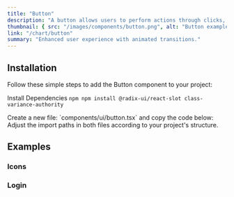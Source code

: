 ```yaml
---
title: "Button"
description: "A button allows users to perform actions through clicks, presses, taps, or keystrokes."
thumbnail: { src: "/images/components/button.png", alt: "Button example" }
link: "/chart/button"
summary: "Enhanced user experience with animated transitions."
---
```


<ComponentPreview name="button-demo" />

## Installation

Follow these simple steps to add the Button component to your project:

<Steps>

<Step>Install Dependencies</Step>
```npm npm install @radix-ui/react-slot class-variance-authority ```

<Step>
    Create a new file: `components/ui/button.tsx` and copy the code below:
</Step>

<CollapsibleSource name="button" />

<Step>
    Adjust the import paths in both files according to your project's structure.
</Step>

</Steps>

## Examples

### Icons

<ComponentPreview name="button-icons" />

### Login

<ComponentPreview name="button-login" />
